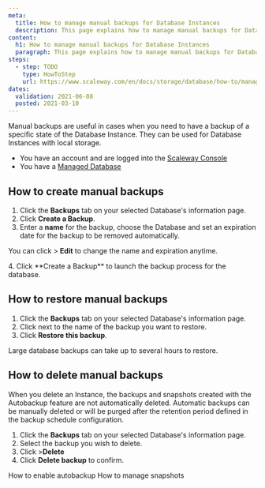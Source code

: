 ```yaml
---
meta:
  title: How to manage manual backups for Database Instances
  description: This page explains how to manage manual backups for Database Instances
content:
  h1: How to manage manual backups for Database Instances
  paragraph: This page explains how to manage manual backups for Database Instances
steps:
  - step: TODO
    type: HowToStep
    url: https://www.scaleway.com/en/docs/storage/database/how-to/manage-manual-backups
dates:
  validation: 2021-06-08
  posted: 2021-03-10
---
```


Manual backups are useful in cases when you need to have a backup of a specific state of the Database Instance. They can be used for Database Instances with local storage.

<Message type="requirement">

- You have an account and are logged into the [Scaleway Console](https://console.scaleway.com)
- You have a [Managed Database](/storage/database/concepts/#managed-database/)

</Message>

## How to create manual backups

1. Click the **Backups** tab on your selected Database's information page.
2. Click **Create a Backup**.
3. Enter a **name** for the backup, choose the Database and set an expiration date for the backup to be removed automatically.
  <Message type="note">

  You can click <Icon name="more" /> > **Edit** to change the name and expiration anytime.

  </Message>
4. Click **Create a Backup** to launch the backup process for the database.

## How to restore manual backups

1. Click the **Backups** tab on your selected Database's information page.
2. Click <Icon name="more" /> next to the name of the backup you want to restore.
3. Click **Restore this backup**.
  <Message type="note">

  Large database backups can take up to several hours to restore.

  </Message>

## How to delete manual backups

When you delete an Instance, the backups and snapshots created with the Autobackup feature are not automatically deleted. 
Automatic backups can be manually deleted or will be purged after the retention period defined in the backup schedule configuration.

1. Click the **Backups** tab on your selected Database's information page.
2. Select the backup you wish to delete. 
3. Click <Icon name="more" /> >**Delete**
4. Click **Delete backup** to confirm. 

<Navigation title="See Also">
  <PreviousButton to="/storage/database/how-to/enable-autobackup/">How to enable autobackup</PreviousButton>
  <NextButton to="/storage/database/how-to/manage-snapshots/">How to manage snapshots</NextButton>
</Navigation>
